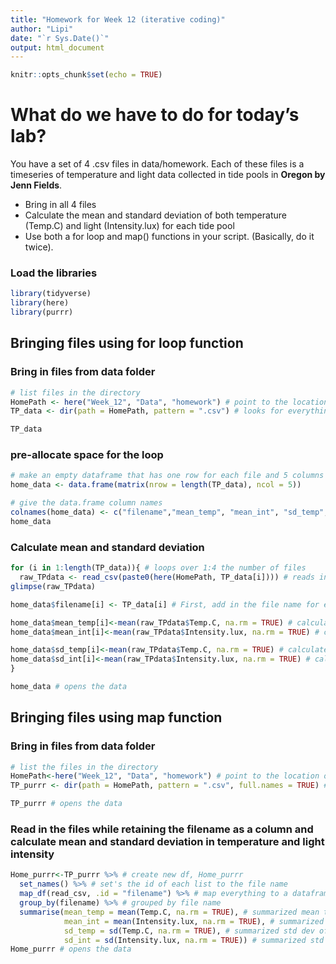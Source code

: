```yaml
---
title: "Homework for Week 12 (iterative coding)"
author: "Lipi"
date: "`r Sys.Date()`"
output: html_document
---
```


```r
knitr::opts_chunk$set(echo = TRUE)
```

# What do we have to do for today's lab?

You have a set of 4 .csv files in data/homework. Each of these files is a timeseries of temperature and light data collected in tide pools in **Oregon by Jenn Fields**. 

- Bring in all 4 files
- Calculate the mean and standard deviation of both temperature (Temp.C) and light (Intensity.lux) for each tide pool 
- Use both a for loop and map() functions in your script. (Basically, do it twice). 


### Load the libraries
```r
library(tidyverse)
library(here)
library(purrr)
```

## Bringing files using for loop function

### Bring in files from data folder
```r
# list files in the directory
HomePath <- here("Week_12", "Data", "homework") # point to the location on the computer in the data folder
TP_data <- dir(path = HomePath, pattern = ".csv") # looks for everything that has a .csv in the file name and is in the homework folder within the data folder

TP_data
```

### pre-allocate space for the loop
```r
# make an empty dataframe that has one row for each file and 5 columns
home_data <- data.frame(matrix(nrow = length(TP_data), ncol = 5))

# give the data.frame column names
colnames(home_data) <- c("filename","mean_temp", "mean_int", "sd_temp", "sd_int")
home_data
```

### Calculate mean and standard deviation

```r
for (i in 1:length(TP_data)){ # loops over 1:4 the number of files
  raw_TPdata <- read_csv(paste0(here(HomePath, TP_data[i]))) # reads in data
glimpse(raw_TPdata)

home_data$filename[i] <- TP_data[i] # First, add in the file name for each row in the filename column

home_data$mean_temp[i]<-mean(raw_TPdata$Temp.C, na.rm = TRUE) # calculate mean temp
home_data$mean_int[i]<-mean(raw_TPdata$Intensity.lux, na.rm = TRUE) # calculate mean int

home_data$sd_temp[i]<-mean(raw_TPdata$Temp.C, na.rm = TRUE) # calculate std dev of temp
home_data$sd_int[i]<-mean(raw_TPdata$Intensity.lux, na.rm = TRUE) # calculate std dev of int
}  

home_data # opens the data
```


## Bringing files using map function

### Bring in files from data folder
```r
# list the files in the directory
HomePath<-here("Week_12", "Data", "homework") # point to the location on the computer in the data folder
TP_purrr <- dir(path = HomePath, pattern = ".csv", full.names = TRUE) # looks for everything that has a .csv in the file name and is in the homework folder within the data folder (remember to use full names to make it work!)

TP_purrr # opens the data
```

### Read in the files while retaining the filename as a column and calculate mean and standard deviation in temperature and light intensity
```r
Home_purrr<-TP_purrr %>% # create new df, Home_purrr
  set_names() %>% # set's the id of each list to the file name
  map_df(read_csv, .id = "filename") %>% # map everything to a dataframe and put the id in a column called filename
  group_by(filename) %>% # grouped by file name
  summarise(mean_temp = mean(Temp.C, na.rm = TRUE), # summarized mean temp
            mean_int = mean(Intensity.lux, na.rm = TRUE), # summarized mean int
            sd_temp = sd(Temp.C, na.rm = TRUE), # summarized std dev of temp
            sd_int = sd(Intensity.lux, na.rm = TRUE)) # summarized std dev of int
Home_purrr # opens the data
```


